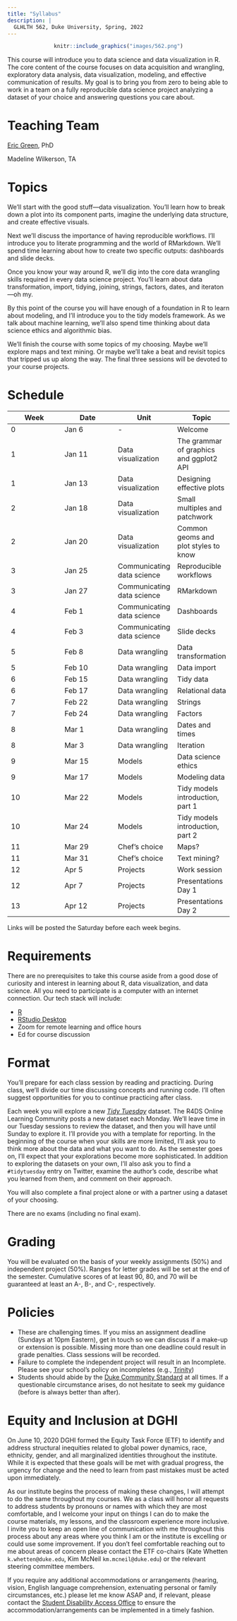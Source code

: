 ```yaml
---
title: "Syllabus"
description: |
  GLHLTH 562, Duke University, Spring, 2022
---
```


<center>
```r
knitr::include_graphics("images/562.png")
```
</center>

This course will introduce you to data science and data visualization in R. The core content of the course focuses on data acquisition and wrangling, exploratory data analysis, data visualization, modeling, and effective communication of results. My goal is to bring you from zero to being able to work in a team on a fully reproducible data science project analyzing a dataset of your choice and answering questions you care about.

# Teaching Team

[Eric Green](https://globalhealth.duke.edu/people/green-eric), PhD

Madeline Wilkerson, TA

# Topics

We'll start with the good stuff—data visualization. You'll learn how to break down a plot into its component parts, imagine the underlying data structure, and create effective visuals.

Next we'll discuss the importance of having reproducible workflows. I'll introduce you to literate programming and the world of RMarkdown. We'll spend time learning about how to create two specific outputs: dashboards and slide decks.

Once you know your way around R, we'll dig into the core data wrangling skills required in every data science project. You'll learn about data transformation, import, tidying, joining, strings, factors, dates, and iteraton—oh my.

By this point of the course you will have enough of a foundation in R to learn about modeling, and I'll introduce you to the tidy models framework. As we talk about machine learning, we'll also spend time thinking about data science ethics and algorithmic bias.

We'll finish the course with some topics of my choosing. Maybe we'll explore maps and text mining. Or maybe we'll take a beat and revisit topics that tripped us up along the way. The final three sessions will be devoted to your course projects.


# Schedule

| Week | Date | Unit | Topic |
|--- | --- | --- | --- |
| 0 | Jan 6 | - | Welcome |
| 1 | Jan 11 | Data visualization | The grammar of graphics and ggplot2 API |
| 1 | Jan 13 | Data visualization | Designing effective plots |
| 2 | Jan 18 | Data visualization | Small multiples and patchwork |
| 2 | Jan 20 | Data visualization | Common geoms and plot styles to know |
| 3 | Jan 25 | Communicating data science | Reproducible workflows |
| 3 | Jan 27 | Communicating data science | RMarkdown |
| 4 | Feb 1 | Communicating data science | Dashboards |
| 4 | Feb 3 | Communicating data science | Slide decks |
| 5 | Feb 8 | Data wrangling | Data transformation |
| 5 | Feb 10 | Data wrangling | Data import |
| 6 | Feb 15 | Data wrangling | Tidy data |
| 6 | Feb 17 | Data wrangling | Relational data |
| 7 | Feb 22 | Data wrangling | Strings |
| 7 | Feb 24 | Data wrangling | Factors |
| 8 | Mar 1 | Data wrangling | Dates and times |
| 8 | Mar 3 | Data wrangling | Iteration |
| 9 | Mar 15 | Models | Data science ethics |
| 9 | Mar 17 | Models | Modeling data |
| 10 | Mar 22 | Models | Tidy models introduction, part 1 |
| 10 | Mar 24 | Models | Tidy models introduction, part 2 |
| 11 | Mar 29 | Chef's choice | Maps? |
| 11 | Mar 31 | Chef's choice | Text mining? |
| 12 | Apr 5 | Projects | Work session |
| 12 | Apr 7 | Projects | Presentations Day 1 |
| 13 | Apr 12 | Projects | Presentations Day 2 |

Links will be posted the Saturday before each week begins.

# Requirements

There are no prerequisites to take this course aside from a good dose of curiosity and interest in learning about R, data visualization, and data science. All you need to participate is a computer with an internet connection. Our tech stack will include:

* [R](https://cloud.r-project.org/)
* [RStudio Desktop](https://rstudio.com/products/rstudio/download/#download)
* Zoom for remote learning and office hours
* Ed for course discussion

# Format

You'll prepare for each class session by reading and practicing. During class, we'll divide our time discussing concepts and running code. I'll often suggest opportunities for you to continue practicing after class. 

Each week you will explore a new [*Tidy Tuesday*](https://github.com/rfordatascience/tidytuesday) dataset. The R4DS Online Learning Community posts a new dataset each Monday. We'll leave time in our Tuesday sessions to review the dataset, and then you will have until Sunday to explore it. I'll provide you with a template for reporting. In the beginning of the course when your skills are more limited, I'll ask you to think more about the data and what you want to do. As the semester goes on, I'll expect that your explorations become more sophisticated. In addition to exploring the datasets on your own, I'll also ask you to find a `#tidytuesday` entry on Twitter, examine the author's code, describe what you learned from them, and comment on their approach.

You will also complete a final project alone or with a partner using a dataset of your choosing.

There are no exams (including no final exam).

# Grading

You will be evaluated on the basis of your weekly assignments (50%) and independent project (50%). Ranges for letter grades will be set at the end of the semester. Cumulative scores of at least 90, 80, and 70 will be guaranteed at least an A-, B-, and C-, respectively.

# Policies

* These are challenging times. If you miss an assignment deadline (Sundays at 10pm Eastern), get in touch so we can discuss if a make-up or extension is possible. Missing more than one deadline could result in grade penalties. Class sessions will be recorded. 
* Failure to complete the independent project will result in an Incomplete. Please see your school's policy on incompletes (e.g., [Trinity](https://trinity.duke.edu/undergraduate/academic-policies/continuation-requirements))
* Students should abide by the [Duke Community Standard](https://studentaffairs.duke.edu/conduct/about-us/duke-community-standard) at all times. If a questionable circumstance arises, do not hesitate to seek my guidance (before is always better than after).

# Equity and Inclusion at DGHI

On June 10, 2020 DGHI formed the Equity Task Force (ETF) to identify and address structural inequities related to global power dynamics, race, ethnicity, gender, and all marginalized identities throughout the institute. While it is expected that these goals will be met with gradual progress, the urgency for change and the need to learn from past mistakes must be acted upon immediately.

As our institute begins the process of making these changes, I will attempt to do the same throughout my courses. We as a class will honor all requests to address students by pronouns or names with which they are most comfortable, and I welcome your input on things I can do to make the course materials, my lessons, and the classroom experience more inclusive. I invite you to keep an open line of communication with me throughout this process about any areas where you think I am or the institute is excelling or could use some improvement. If you don’t feel comfortable reaching out to me about areas of concern please contact the ETF co-chairs (Kate Whetten `k.whetten@duke.edu`, Kim McNeil `km.mcneil@duke.edu`) or the relevant steering committee members.

If you require any additional accommodations or arrangements (hearing, vision, English language comprehension, extenuating personal or family circumstances, etc.) please let me know ASAP and, if relevant, please contact the [Student Disability Access Office](http://www.access.duke.edu/students/requesting/index.php) to ensure the accommodation/arrangements can be implemented in a timely fashion.
